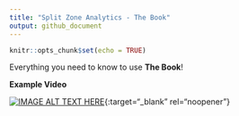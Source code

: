 ```yaml
---
title: "Split Zone Analytics - The Book"
output: github_document
---
```


```r
knitr::opts_chunk$set(echo = TRUE)
```

Everything you need to know to use **The Book**!

**Example Video**

[![IMAGE ALT TEXT HERE](Visualizations/Youtube Video Thumbnail.png)](https://www.youtube.com/watch?v=EysyNzu0tno){:target="_blank" rel="noopener"}